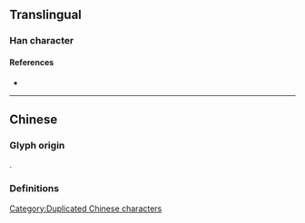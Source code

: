 {{also|冫}}
{{character info/new}}
{{character info|0x2F819}}
==Translingual==

===Han character===
{{Han char|rn=9|rad=人|as=02|sn=4|four=|canj=OO,XOO|ids=⿱人人}}

====References====
* {{Han ref|kx=0092.010|dkj=00360|dj=0194.050|hdz=10105.020|uh=4ECC|ud=20172}}

----

==Chinese==

===Glyph origin===
{{Han etym}}
{{liushu|p}}.

===Definitions===
{{zh-see|冰|a}}

[[Category:Duplicated Chinese characters]]